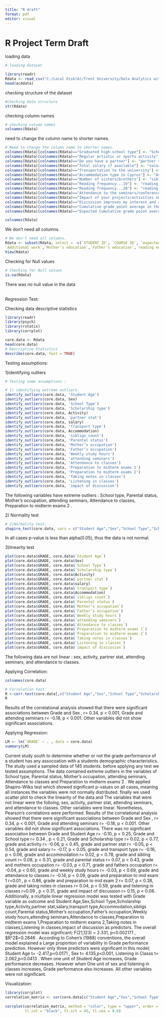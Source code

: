 ```yaml
---
title: "R draft"
format: pdf
editor: visual
---
```


# R Project Term Draft

loading data

```r
# loading dataset

library(readr)
Rdata <- read_csv("C:/Local Disk(A)/Trent University/Data Analytics with R/Assignment/Assignment 4/StudentsPerformance_with_headers.csv")
head(ac4data)
```

checking structure of the dataset

```r
#checking data structure
str(Rdata)
```

checking column names

```r
# checking column names
colnames(Rdata)
```

need to change the column name to shorter names.

```r
# Need to change the column name to shorter names.
colnames(Rdata)[colnames(Rdata)=="Graduated high-school type"] <- "School Type"
colnames(Rdata)[colnames(Rdata)=="Regular artistic or sports activity"] <- "Activity"
colnames(Rdata)[colnames(Rdata)=="Do you have a partner"] <- "partner stat"
colnames(Rdata)[colnames(Rdata)=="Total salary if available"] <- "salary"
colnames(Rdata)[colnames(Rdata)=="Transportation to the university"] <- "transport type"
colnames(Rdata)[colnames(Rdata)=="Accommodation type in Cyprus"] <- "Accommodation"
colnames(Rdata)[colnames(Rdata)=="Number of sisters/brothers"] <- "sibligs count"
colnames(Rdata)[colnames(Rdata)=="Reading frequency...19"] <- "reading non science"
colnames(Rdata)[colnames(Rdata)=="Reading frequency...20"] <- "reading science"
colnames(Rdata)[colnames(Rdata)=="Attendance to the seminars/conferences related to the department"] <- "attending seminars"
colnames(Rdata)[colnames(Rdata)=="Impact of your projects/activities on your success"] <- "impact of activities"
colnames(Rdata)[colnames(Rdata)=="Discussion improves my interest and success in the course"] <- "impact of discussion"
colnames(Rdata)[colnames(Rdata)=="Cumulative grade point average in the last semester (/4.00)"] <- "last grade"
colnames(Rdata)[colnames(Rdata)=="Expected Cumulative grade point average in the graduation (/4.00)"] <- "expected grade"

colnames(Rdata)
```

We don't need all columns.

```r
# We don't need all columns.
Rdata <- subset(Rdata, select = -c(`STUDENT ID`, `COURSE ID`, `expected grade`,
`Additional work`,`Mother’s education`,`Father’s education`,`reading non science`,`reading science`,`impact of activities`,`Flip-classroom`,`last grade`))
View(Rdata)
```

Checking for Null values

```r
# Checking for Null values
is.na(Rdata)
```

There was no null value in the data

\
Regression Test:

Checking data descriptive statistics

```r
library(readr)
library(psych)
library(rstatix)
library(corrplot)

core.data <- Rdata
head(core.data)
# Descriptive Statistics
describe(core.data, fast = TRUE)
```

Testing assumptions:

1)identifying outliers

```r
# Testing some assumptions :

# 1) identifying extreme outliers.
identify_outliers(core.data, 'Student Age')
identify_outliers(core.data, Sex)
identify_outliers(core.data, 'School Type')
identify_outliers(core.data, 'Scholarship type')
identify_outliers(core.data, Activity)
identify_outliers(core.data, 'partner stat')
identify_outliers(core.data, salary)
identify_outliers(core.data, 'transport type')
identify_outliers(core.data, Accommodation)
identify_outliers(core.data, 'sibligs count')
identify_outliers(core.data, 'Parental status')
identify_outliers(core.data, 'Mother’s occupation')
identify_outliers(core.data, 'Father’s occupation')
identify_outliers(core.data, 'Weekly study hours')
identify_outliers(core.data, 'attending seminars')
identify_outliers(core.data, 'Attendance to classes')
identify_outliers(core.data, 'Preparation to midterm exams 1')
identify_outliers(core.data, 'Preparation to midterm exams 2')
identify_outliers(core.data, 'Taking notes in classes')
identify_outliers(core.data, 'Listening in classes')
identify_outliers(core.data, 'impact of discussion')
```

The following variables have extreme outliers : School type, Parental status, Mother's occupation, attending seminars, Attendance to classes, Preparation to midterm exams 2 .\

2\) Normality test

```r
# 2)Normality test.
shapiro_test(core.data, vars = c("Student Age","Sex","School Type","Scholarship type","Activity","partner stat","salary","transport type","Accommodation","sibligs count","Parental status","Mother’s occupation","Father’s occupation","Weekly study hours","attending seminars","Attendance to classes","Preparation to midterm exams 1","Preparation to midterm exams 2","Taking notes in classes","Listening in classes","impact of discussion"))
```

In all cases p-value is less than alpha(0.05), thus the data is not normal.

3)linearity test

```r
plot(core.data$GRADE, core.data$`Student Age`)
plot(core.data$GRADE, core.data$Sex)
plot(core.data$GRADE, core.data$`School Type`)
plot(core.data$GRADE, core.data$`Scholarship type`)
plot(core.data$GRADE, core.data$Activity)
plot(core.data$GRADE, core.data$`partner stat`)
plot(core.data$GRADE, core.data$salary)
plot(core.data$GRADE, core.data$`transport type`)
plot(core.data$GRADE, core.data$Accommodation)
plot(core.data$GRADE, core.data$`sibligs count`)
plot(core.data$GRADE, core.data$`Parental status`)
plot(core.data$GRADE, core.data$`Mother’s occupation`)
plot(core.data$GRADE, core.data$`Father’s occupation`)
plot(core.data$GRADE, core.data$`Weekly study hours`)
plot(core.data$GRADE, core.data$`attending seminars`)
plot(core.data$GRADE, core.data$`Attendance to classes`)
plot(core.data$GRADE, core.data$`Preparation to midterm exams 1`)
plot(core.data$GRADE, core.data$`Preparation to midterm exams 2`)
plot(core.data$GRADE, core.data$`Taking notes in classes`)
plot(core.data$GRADE, core.data$`Listening in classes`)
plot(core.data$GRADE, core.data$`impact of discussion`)
```

The following data are not linear : sex, activity, partner stat, attending seminars, and attendance to classes.

Applying Correlation:

```r
colnames(core.data)
```

```r
# Correlation test:
R <-corr.test(core.data[,c("Student Age","Sex","School Type","Scholarship type","Activity","partner stat","salary","transport type","Accommodation","sibligs count","Parental status","Mother’s occupation","Father’s occupation","Weekly study hours","attending seminars","Attendance to classes","Preparation to midterm exams 1","Preparation to midterm exams 2","Taking notes in classes","Listening in classes","impact of discussion","GRADE")],method = "pearson", adjust = "none")
R
```

Results of the correlational analysis showed that there were significant associations between Grade and Sex , r= 0.34, p \< 0.001, Grade and attending seminars r= -0.18, p \< 0.001. Other variables did not show significant associations.

Applying Regression:

```r
LM <- lm(`GRADE` ~ . , data = core.data)
summary(LM)
```

Current study south to determine whether or not the grade performance of a student has any assocoation with a students demographic characteristics. The study used a sampled data of 145 students. before applying any test we tested assumptions. The data contained extreme outliers in the variables of School type, Parental status, Mother's occupation, attending seminars, Attendance to classes and Preparation to midterm exams 2 . We applied Shapiro-Wilks test which showed significant p-values on all cases, meaning all instances the variables were not normally distributed. finally we used scatter plot to check the linearity of the data and The variables that were not linear were the folloing; sex, activity, partner stat, attending seminars, and attendance to classes. Other variables were linear. Nonetheless, Pearson's correlations were performed. Results of the correlational analysis showed that there were significant associations between Grade and Sex , r= 0.34, p \< 0.001, Grade and attending seminars r= -0.18, p \< 0.001. Other variables did not show significant associations. There was no significant association between Grade and Student Age r= -0.10, p \< 0.25, Grade and School type r= 0.34 , p \< 0.21, Grade and Scholarship type r= 0.02, p \< 0.77, grade and activity r= -0.06, p \< 0.45, grade and partner stat r= -0.05, p \< 0.54, grade and salary r= -0.17, p \< 0.05, grade and transport type r= -0.16, p \< 0.06, grade and accommodation r= 0.02, p \< 0.78, grade and sibling count r= 0.08, p \< 0.31, grade and parental status r= 0.07, p \< 0.43, grade and mothers occupation r= -0.03, p \< 0.71, grade and fathers occupation r= -0.04, p \< 0.60, grade and weekly study hours r= -0.03, p \< 0.69, grade and attendance to classes r= -0.14, p \< 0.09, grade and preparation to mid exam 1 r=0.01 , p \< 0.86, grade and preparation to mid exam 2 r= 0.07, p \< 0.38, grade and taking notes in classes r= 0.04, p \< 0.59, grade and listening in classes r=0.09 , p \< 0.31, grade and impact of discussion r= 0.15, p \< 0.08. Additionally, a multiple linear regression model was tested with Grade variable as outcome and Student Age,Sex,School Type,Scholarship type,Activity,partner stat,salary,transport type,Accommodation,sibligs count,Parental status,Mother's occupation,Father's occupation,Weekly study hours,attending seminars,Attendance to classes,Preparation to midterm exams 1,Preparation to midterm exams 2,Taking notes in classes,Listening in classes,impact of discussion as predictors. The overall regression model was significant; F(21,123) = 2.331, p\<0.002171 , \$R\^2\$=0.2846 . According to Cohen's (1988) conventions, the overall model explained a Large proportion of variability in Grade performance prediction. However only three predictors were significant in this model; Student Age t= -2.417,p\<0.0171 , Sex t= 4.135,p\<0.001, Listening in Classs t= 2.062,p\<0.0413 . When one unit of Student Age increases, Grade performance decreases. However when One unit of sex and listening in classes increases, Grade performance also increases. All other variables were not significant.

Visualization:

```r
library(corrplot)
correlation_matrix <- cor(core.data[c("Student Age","Sex","School Type","Scholarship type","Activity","partner stat","salary","transport type","Accommodation","sibligs count","Parental status","Mother’s occupation","Father’s occupation","Weekly study hours","attending seminars","Attendance to classes","Preparation to midterm exams 1","Preparation to midterm exams 2","Taking notes in classes","Listening in classes","impact of discussion","GRADE")])
 
corrplot(correlation_matrix, method = "color", type = "upper", order = "hclust", 
         tl.col = "black", tl.srt = 45, tl.cex = 0.6)

```
